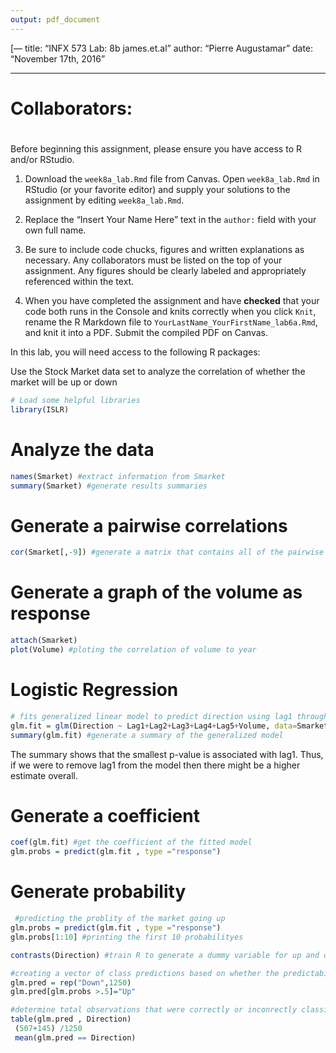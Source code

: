 ```yaml
---
output: pdf_document
---
```

[---
title: "INFX 573 Lab: 8b james.et.al"
author: "Pierre Augustamar"
date: "November 17th, 2016"

---



# Collaborators: 

# \textbf{Instructions:}

Before beginning this assignment, please ensure you have access to R and/or RStudio. 

1. Download the `week8a_lab.Rmd` file from Canvas. Open `week8a_lab.Rmd` in RStudio (or your favorite editor) and supply your solutions to the assignment by editing `week8a_lab.Rmd`. 

2. Replace the "Insert Your Name Here" text in the `author:` field with your own full name.

3. Be sure to include code chucks, figures and written explanations as necessary. Any collaborators must be listed on the top of your assignment. Any figures should be clearly labeled and appropriately referenced within the text. 

5. When you have completed the assignment and have **checked** that your code both runs in the Console and knits correctly when you click `Knit`, rename the R Markdown file to `YourLastName_YourFirstName_lab6a.Rmd`, and knit it into a PDF. Submit the compiled PDF on Canvas.

In this lab, you will need access to the following R packages:

Use the Stock Market data set to analyze the correlation of whether the market will be up or down 

```r
# Load some helpful libraries
library(ISLR)

```

# Analyze the data
```r
names(Smarket) #extract information from Smarket 
summary(Smarket) #generate results summaries 
```

# Generate a pairwise correlations
```r
cor(Smarket[,-9]) #generate a matrix that contains all of the pairwise correlations 
```

# Generate a graph of the volume as response
```r
attach(Smarket)
plot(Volume) #ploting the correlation of volume to year
```

# Logistic Regression

```r
# fits generalized linear model to predict direction using lag1 through lag5 and volume
glm.fit = glm(Direction ~ Lag1+Lag2+Lag3+Lag4+Lag5+Volume, data=Smarket, family=binomial)
summary(glm.fit) #generate a summary of the generalized model 

```
The summary shows that the smallest p-value is associated with lag1. Thus, if we were to remove lag1 from the model then there might be a higher estimate overall. 

# Generate a coefficient
```r
coef(glm.fit) #get the coefficient of the fitted model 
glm.probs = predict(glm.fit , type ="response")
```

# Generate probability 
```r
 #predicting the problity of the market going up
glm.probs = predict(glm.fit , type ="response")
glm.probs[1:10] #printing the first 10 probabilityes

```

```r
contrasts(Direction) #train R to generate a dummy variable for up and down... 1 = up and 0 = down 

#creating a vector of class predictions based on whether the predictability of a market increase is greather or less than 0.5
glm.pred = rep("Down",1250)
glm.pred[glm.probs >.5]="Up"

```


```r
#determine total observations that were correctly or inconrectly classified. 
table(glm.pred , Direction)
 (507+145) /1250
 mean(glm.pred == Direction)
              
```



